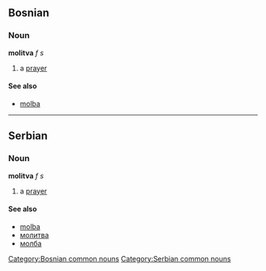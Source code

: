 ==Bosnian==
===Noun===
'''molitva''' ''f s''
#a [[prayer]]
====See also====
*[[molba]]
[[Category:Bosnian common nouns]]
----
==Serbian==
===Noun===
'''molitva''' ''f s''
#a [[prayer]]
====See also====
*[[molba]]
*[[молитва]]
*[[молба]]
[[Category:Serbian common nouns]]